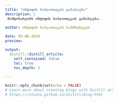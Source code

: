 ```yaml
---
title: "ონტოფოს ბიბლიოთეკის განახლება"
description: | 
 მიმდინარეობს ონტოფოს ბიბლიოთეკის განახლება.
  
author: ონტოფოს ბიბლიოთეკის სამზრუნველო

date: 03-06-2024
preview: 

output:
  distill::distill_article:
    self_contained: false
    toc: true
    toc_depth: 2
  
---
```



```r
knitr::opts_chunk$set(echo = FALSE)
# Learn more about creating blogs with Distill at:
# https://rstudio.github.io/distill/blog.html

```






